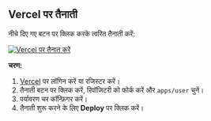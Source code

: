 ## Vercel पर तैनाती

नीचे दिए गए बटन पर क्लिक करके त्वरित तैनाती करें:

[![Vercel पर तैनात करें](https://vercel.com/button)](https://vercel.com/new/clone?demo-description=PPanel%20एक%20शुद्ध%2C%20पेशेवर%2C%20और%20परिपूर्ण%20ओपन-सोर्स%20प्रॉक्सी%20पैनल%20टूल%20है%2C%20जो%20आपके%20सीखने%20और%20व्यावहारिक%20उपयोग%20के%20लिए%20आदर्श%20चुनाव%20के%20रूप%20में%20डिज़ाइन%20किया%20गया%20है&demo-image=https%3A%2F%2Furlscan.io%2Fliveshot%2F%3Fwidth%3D1920%26height%3D1080%26url%3Dhttps%3A%2F%2Fuser.ppanel.dev&demo-title=PPanel%20उपयोगकर्ता%20वेब&demo-url=https%3A%2F%2Fuser.ppanel.dev%2F&from=.&project-name=ppanel-user-web&repository-name=ppanel-web&repository-url=https%3A%2F%2Fgithub.com%2Fperfect-panel%2Fppanel-web&root-directory=apps%2Fuser&skippable-integrations=1)

**चरण:**

1. [Vercel](https://vercel.com/) पर लॉगिन करें या रजिस्टर करें।
2. तैनाती बटन पर क्लिक करें, रिपॉजिटरी को फोर्क करें और `apps/user` चुनें।
3. पर्यावरण चर कॉन्फ़िगर करें।
4. तैनाती शुरू करने के लिए **Deploy** पर क्लिक करें।



<Giscus />
